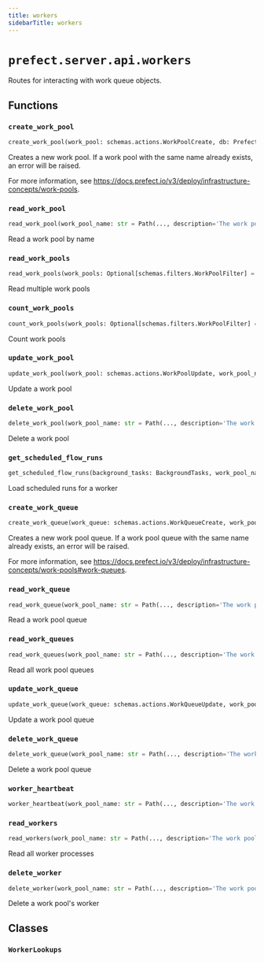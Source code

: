 ```yaml
---
title: workers
sidebarTitle: workers
---
```


# `prefect.server.api.workers`



Routes for interacting with work queue objects.


## Functions

### `create_work_pool` <sup><a href="https://github.com/PrefectHQ/prefect/blob/main/src/prefect/server/api/workers.py#L159" target="_blank"><Icon icon="github" style="width: 14px; height: 14px;" /></a></sup>

```python
create_work_pool(work_pool: schemas.actions.WorkPoolCreate, db: PrefectDBInterface = Depends(provide_database_interface), prefect_client_version: Optional[str] = Depends(dependencies.get_prefect_client_version)) -> schemas.core.WorkPool
```


Creates a new work pool. If a work pool with the same
name already exists, an error will be raised.

For more information, see https://docs.prefect.io/v3/deploy/infrastructure-concepts/work-pools.


### `read_work_pool` <sup><a href="https://github.com/PrefectHQ/prefect/blob/main/src/prefect/server/api/workers.py#L211" target="_blank"><Icon icon="github" style="width: 14px; height: 14px;" /></a></sup>

```python
read_work_pool(work_pool_name: str = Path(..., description='The work pool name', alias='name'), worker_lookups: WorkerLookups = Depends(WorkerLookups), db: PrefectDBInterface = Depends(provide_database_interface), prefect_client_version: Optional[str] = Depends(dependencies.get_prefect_client_version)) -> schemas.core.WorkPool
```


Read a work pool by name


### `read_work_pools` <sup><a href="https://github.com/PrefectHQ/prefect/blob/main/src/prefect/server/api/workers.py#L245" target="_blank"><Icon icon="github" style="width: 14px; height: 14px;" /></a></sup>

```python
read_work_pools(work_pools: Optional[schemas.filters.WorkPoolFilter] = None, limit: int = dependencies.LimitBody(), offset: int = Body(0, ge=0), db: PrefectDBInterface = Depends(provide_database_interface), prefect_client_version: Optional[str] = Depends(dependencies.get_prefect_client_version)) -> List[schemas.core.WorkPool]
```


Read multiple work pools


### `count_work_pools` <sup><a href="https://github.com/PrefectHQ/prefect/blob/main/src/prefect/server/api/workers.py#L279" target="_blank"><Icon icon="github" style="width: 14px; height: 14px;" /></a></sup>

```python
count_work_pools(work_pools: Optional[schemas.filters.WorkPoolFilter] = Body(None, embed=True), db: PrefectDBInterface = Depends(provide_database_interface)) -> int
```


Count work pools


### `update_work_pool` <sup><a href="https://github.com/PrefectHQ/prefect/blob/main/src/prefect/server/api/workers.py#L293" target="_blank"><Icon icon="github" style="width: 14px; height: 14px;" /></a></sup>

```python
update_work_pool(work_pool: schemas.actions.WorkPoolUpdate, work_pool_name: str = Path(..., description='The work pool name', alias='name'), worker_lookups: WorkerLookups = Depends(WorkerLookups), db: PrefectDBInterface = Depends(provide_database_interface)) -> None
```


Update a work pool


### `delete_work_pool` <sup><a href="https://github.com/PrefectHQ/prefect/blob/main/src/prefect/server/api/workers.py#L329" target="_blank"><Icon icon="github" style="width: 14px; height: 14px;" /></a></sup>

```python
delete_work_pool(work_pool_name: str = Path(..., description='The work pool name', alias='name'), worker_lookups: WorkerLookups = Depends(WorkerLookups), db: PrefectDBInterface = Depends(provide_database_interface)) -> None
```


Delete a work pool


### `get_scheduled_flow_runs` <sup><a href="https://github.com/PrefectHQ/prefect/blob/main/src/prefect/server/api/workers.py#L358" target="_blank"><Icon icon="github" style="width: 14px; height: 14px;" /></a></sup>

```python
get_scheduled_flow_runs(background_tasks: BackgroundTasks, work_pool_name: str = Path(..., description='The work pool name', alias='name'), work_queue_names: List[str] = Body(None, description='The names of work pool queues'), scheduled_before: DateTime = Body(None, description='The maximum time to look for scheduled flow runs'), scheduled_after: DateTime = Body(None, description='The minimum time to look for scheduled flow runs'), limit: int = dependencies.LimitBody(), worker_lookups: WorkerLookups = Depends(WorkerLookups), db: PrefectDBInterface = Depends(provide_database_interface)) -> List[schemas.responses.WorkerFlowRunResponse]
```


Load scheduled runs for a worker


### `create_work_queue` <sup><a href="https://github.com/PrefectHQ/prefect/blob/main/src/prefect/server/api/workers.py#L442" target="_blank"><Icon icon="github" style="width: 14px; height: 14px;" /></a></sup>

```python
create_work_queue(work_queue: schemas.actions.WorkQueueCreate, work_pool_name: str = Path(..., description='The work pool name'), worker_lookups: WorkerLookups = Depends(WorkerLookups), db: PrefectDBInterface = Depends(provide_database_interface)) -> schemas.responses.WorkQueueResponse
```


Creates a new work pool queue. If a work pool queue with the same
name already exists, an error will be raised.

For more information, see https://docs.prefect.io/v3/deploy/infrastructure-concepts/work-pools#work-queues.


### `read_work_queue` <sup><a href="https://github.com/PrefectHQ/prefect/blob/main/src/prefect/server/api/workers.py#L482" target="_blank"><Icon icon="github" style="width: 14px; height: 14px;" /></a></sup>

```python
read_work_queue(work_pool_name: str = Path(..., description='The work pool name'), work_queue_name: str = Path(..., description='The work pool queue name', alias='name'), worker_lookups: WorkerLookups = Depends(WorkerLookups), db: PrefectDBInterface = Depends(provide_database_interface)) -> schemas.responses.WorkQueueResponse
```


Read a work pool queue


### `read_work_queues` <sup><a href="https://github.com/PrefectHQ/prefect/blob/main/src/prefect/server/api/workers.py#L511" target="_blank"><Icon icon="github" style="width: 14px; height: 14px;" /></a></sup>

```python
read_work_queues(work_pool_name: str = Path(..., description='The work pool name'), work_queues: schemas.filters.WorkQueueFilter = None, limit: int = dependencies.LimitBody(), offset: int = Body(0, ge=0), worker_lookups: WorkerLookups = Depends(WorkerLookups), db: PrefectDBInterface = Depends(provide_database_interface)) -> List[schemas.responses.WorkQueueResponse]
```


Read all work pool queues


### `update_work_queue` <sup><a href="https://github.com/PrefectHQ/prefect/blob/main/src/prefect/server/api/workers.py#L542" target="_blank"><Icon icon="github" style="width: 14px; height: 14px;" /></a></sup>

```python
update_work_queue(work_queue: schemas.actions.WorkQueueUpdate, work_pool_name: str = Path(..., description='The work pool name'), work_queue_name: str = Path(..., description='The work pool queue name', alias='name'), worker_lookups: WorkerLookups = Depends(WorkerLookups), db: PrefectDBInterface = Depends(provide_database_interface)) -> None
```


Update a work pool queue


### `delete_work_queue` <sup><a href="https://github.com/PrefectHQ/prefect/blob/main/src/prefect/server/api/workers.py#L573" target="_blank"><Icon icon="github" style="width: 14px; height: 14px;" /></a></sup>

```python
delete_work_queue(work_pool_name: str = Path(..., description='The work pool name'), work_queue_name: str = Path(..., description='The work pool queue name', alias='name'), worker_lookups: WorkerLookups = Depends(WorkerLookups), db: PrefectDBInterface = Depends(provide_database_interface)) -> None
```


Delete a work pool queue


### `worker_heartbeat` <sup><a href="https://github.com/PrefectHQ/prefect/blob/main/src/prefect/server/api/workers.py#L610" target="_blank"><Icon icon="github" style="width: 14px; height: 14px;" /></a></sup>

```python
worker_heartbeat(work_pool_name: str = Path(..., description='The work pool name'), name: str = Body(..., description='The worker process name', embed=True), heartbeat_interval_seconds: Optional[int] = Body(None, description="The worker's heartbeat interval in seconds", embed=True), worker_lookups: WorkerLookups = Depends(WorkerLookups), db: PrefectDBInterface = Depends(provide_database_interface)) -> None
```

### `read_workers` <sup><a href="https://github.com/PrefectHQ/prefect/blob/main/src/prefect/server/api/workers.py#L649" target="_blank"><Icon icon="github" style="width: 14px; height: 14px;" /></a></sup>

```python
read_workers(work_pool_name: str = Path(..., description='The work pool name'), workers: Optional[schemas.filters.WorkerFilter] = None, limit: int = dependencies.LimitBody(), offset: int = Body(0, ge=0), worker_lookups: WorkerLookups = Depends(WorkerLookups), db: PrefectDBInterface = Depends(provide_database_interface)) -> List[schemas.responses.WorkerResponse]
```


Read all worker processes


### `delete_worker` <sup><a href="https://github.com/PrefectHQ/prefect/blob/main/src/prefect/server/api/workers.py#L676" target="_blank"><Icon icon="github" style="width: 14px; height: 14px;" /></a></sup>

```python
delete_worker(work_pool_name: str = Path(..., description='The work pool name'), worker_name: str = Path(..., description="The work pool's worker name", alias='name'), worker_lookups: WorkerLookups = Depends(WorkerLookups), db: PrefectDBInterface = Depends(provide_database_interface)) -> None
```


Delete a work pool's worker


## Classes

### `WorkerLookups` <sup><a href="https://github.com/PrefectHQ/prefect/blob/main/src/prefect/server/api/workers.py#L55" target="_blank"><Icon icon="github" style="width: 14px; height: 14px;" /></a></sup>
